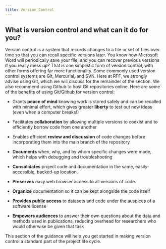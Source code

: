 ```yaml
---
title: Version Control
---
```


## What is version control and what can it do for you?

Version control is a system that records changes to a file or set of files over time so that you can recall specific versions later.
You know how Microsoft Word will periodically save your file, and you can recover previous versions if you really mess up?  That is one simplistic form of version control, with other forms offering far more functionality.
Some commonly used version control systems are Git, Mercurial, and SVN.
Here at RFF, we strongly advise using Git, which we will discuss for the remainder of the section.
We also recommend using Github to host Git repositories online.
Here are some of the benefits of using Git/Github for version control:

* Grants __peace of mind__ knowing work is stored safely and can be recalled with minimal effort, which gives greater __liberty__ to test out new ideas (even when a computer breaks!)

* Facilitates __collaboration__ by allowing multiple versions to coexist and to efficiently borrow code from one another

* Enables efficient __review and discussion__ of code changes before incorporating them into the main branch of the repository

* __Documents__ when, why, and by whom specific changes were made, which helps with debugging and troubleshooting

* __Consolidates__ project code and documentation in the same, easily-accessible, backed-up location.

* __Preserves__ easy web browser access to all versions of code.

* __Organize__ documentation so it can be kept alongside the code itself

* __Provides public access__ to datasets and code under the auspices of a software license

* __Empowers audiences__ to answer their own questions about the data and methods used in publications, reducing overhead for researchers who would otherwise be given that task

This section of the guidance will help you get started in making version control a standard part of the project life cycle.
